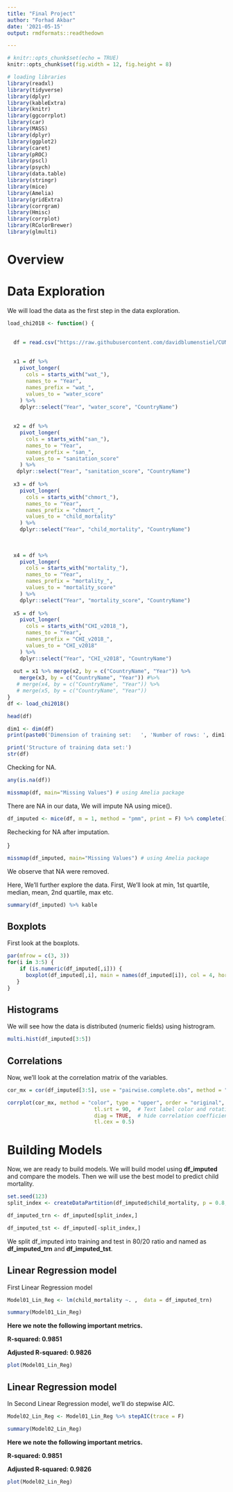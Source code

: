 ---
title: "Final Project"
author: "Forhad Akbar"
date: '2021-05-15'
output: rmdformats::readthedown

---

```{r setup, include=FALSE, message=FALSE, warnings=FALSE}
# knitr::opts_chunk$set(echo = TRUE)
knitr::opts_chunk$set(fig.width = 12, fig.height = 8) 
```


```{r, message = FALSE, warning = FALSE, echo = F}
# loading libraries
library(readxl)
library(tidyverse)
library(dplyr)
library(kableExtra)
library(knitr)
library(ggcorrplot)
library(car)
library(MASS)
library(dplyr)
library(ggplot2)
library(caret)
library(pROC)
library(pscl)
library(psych)
library(data.table)
library(stringr)
library(mice)
library(Amelia)
library(gridExtra)
library(corrgram)
library(Hmisc)
library(corrplot)
library(RColorBrewer)
library(glmulti)
```


\newpage
# Overview 

 


# Data Exploration

We will load the data as the first step in the data exploration.


```{r, message = FALSE, warning = FALSE, echo = F}
load_chi2018 <- function() {
  

  df = read.csv("https://raw.githubusercontent.com/davidblumenstiel/CUNY-MSDS-DATA-621/main/Final_Project/chi-2018.csv")
  
  
  x1 = df %>%
    pivot_longer(
      cols = starts_with("wat_"), 
      names_to = "Year",
      names_prefix = "wat_",
      values_to = "water_score"
    ) %>% 
    dplyr::select("Year", "water_score", "CountryName")
  
  
  x2 = df %>%
    pivot_longer(
      cols = starts_with("san_"), 
      names_to = "Year",
      names_prefix = "san_",
      values_to = "sanitation_score"
    ) %>% 
   dplyr::select("Year", "sanitation_score", "CountryName")
  
  x3 = df %>%
    pivot_longer(
      cols = starts_with("chmort_"), 
      names_to = "Year",
      names_prefix = "chmort_",
      values_to = "child_mortality"
    ) %>% 
    dplyr::select("Year", "child_mortality", "CountryName")
  
  
    
  x4 = df %>%
    pivot_longer(
      cols = starts_with("mortality_"), 
      names_to = "Year",
      names_prefix = "mortality_",
      values_to = "mortality_score"
    ) %>% 
    dplyr::select("Year", "mortality_score", "CountryName")
    
  x5 = df %>%
    pivot_longer(
      cols = starts_with("CHI_v2018_"), 
      names_to = "Year",
      names_prefix = "CHI_v2018_",
      values_to = "CHI_v2018"
    ) %>% 
    dplyr::select("Year", "CHI_v2018", "CountryName")
  
  out = x1 %>% merge(x2, by = c("CountryName", "Year")) %>%
    merge(x3, by = c("CountryName", "Year")) #%>%
   # merge(x4, by = c("CountryName", "Year")) %>%
   # merge(x5, by = c("CountryName", "Year")) 
}
df <- load_chi2018()
```

```{r}
head(df)
```

```{r, message = FALSE, warning = FALSE, echo = F}
dim1 <- dim(df)
print(paste0('Dimension of training set:   ', 'Number of rows: ', dim1[1], ', ', 'Number of cols: ', dim1[2]))
```
```{r, message = FALSE, warning = FALSE, echo = F}
print('Structure of training data set:')
str(df)
```


Checking for NA.    

```{r, message = FALSE, warning = FALSE, echo = F}
any(is.na(df))
```

```{r, message = FALSE, warning = FALSE, echo = F}
missmap(df, main="Missing Values") # using Amelia package
```

There are NA in our data, We will impute NA using mice().

    

```{r, message = FALSE, warning = FALSE, echo = F}
df_imputed <- mice(df, m = 1, method = "pmm", print = F) %>% complete()
```

Rechecking for NA after imputation.    

}
```{r, message = FALSE, warning = FALSE, echo = F}
missmap(df_imputed, main="Missing Values") # using Amelia package
```


We observe that NA were removed.      


Here, We'll further explore the data. First, We'll look at min, 1st quartile, median, mean, 2nd quartile, max etc.     

```{r, message = FALSE, warning = FALSE, echo = F}
summary(df_imputed) %>% kable
```


## Boxplots       

First look at the boxplots.      

```{r, message = FALSE, warning = FALSE, echo = F}
par(mfrow = c(3, 3))
for(i in 3:5) {
	if (is.numeric(df_imputed[,i])) {
	  boxplot(df_imputed[,i], main = names(df_imputed[i]), col = 4, horizontal = TRUE)
   }
}
```



## Histograms       

We will see how the  data is distributed (numeric fields) using histrogram.    

```{r, message = FALSE, warning = FALSE, echo = F}
multi.hist(df_imputed[3:5])
```




## Correlations    



Now, we'll look at the correlation matrix of the variables.      

```{r, message = FALSE, warning = FALSE, echo = F}
cor_mx = cor(df_imputed[3:5], use = "pairwise.complete.obs", method = "pearson")

corrplot(cor_mx, method = "color", type = "upper", order = "original", number.cex = .7, addCoef.col = "black",   #Add coefficient of correlation
                            tl.srt = 90,  # Text label color and rotation
                            diag = TRUE,  # hide correlation coefficient on the principal diagonal
                            tl.cex = 0.5)
```






# Building Models

Now, we are ready to build models. We will build model using **df_imputed** and compare the models. Then we will use the best model to predict child mortality.


```{r, message = FALSE, warning = FALSE, echo = F}
set.seed(123)
split_index <- createDataPartition(df_imputed$child_mortality, p = 0.8, list = F)

df_imputed_trn <- df_imputed[split_index,]

df_imputed_tst <- df_imputed[-split_index,]
```

We split df_imputed into training and test in 80/20 ratio and named as **df_imputed_trn** and **df_imputed_tst**.     


## Linear Regression model    

First Linear Regression model      


```{r, message = FALSE, warning = FALSE, echo = F}
Model01_Lin_Reg <- lm(child_mortality ~. ,  data = df_imputed_trn)

summary(Model01_Lin_Reg)
```

**Here we note the following important metrics.**       

**R-squared:  0.9851**      

**Adjusted R-squared:  0.9826**      


```{r, message = FALSE, warning = FALSE, echo = F}
plot(Model01_Lin_Reg)
```


## Linear Regression model     

In Second Linear Regression model, we'll do stepwise AIC.        

```{r, message = FALSE, warning = FALSE, echo = F}
Model02_Lin_Reg <- Model01_Lin_Reg %>% stepAIC(trace = F)

summary(Model02_Lin_Reg)
```

**Here we note the following important metrics.**       

**R-squared:  0.9851**      

**Adjusted R-squared:  0.9826 **      


```{r, message = FALSE, warning = FALSE, echo = F}
plot(Model02_Lin_Reg)
```


